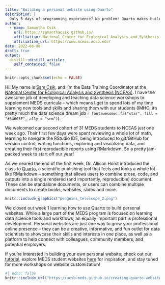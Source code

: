 ```yaml
---
title: "Building a personal website using Quarto"
description: |
  Only 5 days of programming experience? No problem! Quarto makes building and customizing websites fun and easy for new R (and other programming language) learners.
author: 
  - name: Samantha Csik
    url: https://samanthacsik.github.io/
    affiliation: National Center for Ecological Analysis and Synthesis
    affiliation_url: https://www.nceas.ucsb.edu/
date: 2022-08-08
draft: true
output:
  distill::distill_article:
    self_contained: false
---
```



```r
knitr::opts_chunk$set(echo = FALSE)
```

Hi! My name is [Sam Csik](https://samanthacsik.github.io/), and I'm the Data Training Coordinator at the [National Center for Ecological Analysis and Synthesis (NCEAS)](https://www.nceas.ucsb.edu/). I have the awesome job of developing and teaching data science workshops to supplement MEDS curricula -- which means I get to spend lots of my time learning new tools and skills and sharing them with our students (IMHO, it's pretty much the data science dream job `r fontawesome::fa("star", fill = "#64605F", a11y = "sem")`).

We welcomed our second cohort of 31 MEDS students to NCEAS just one week ago. Their first few days were spent reviewing a whole lot of math, learning to navigate the RStudio IDE, being introduced to git/GitHub for version control, writing functions, exploring and visualizing data, and creating their first reproducible reports using RMarkdown. So a pretty jam-packed week to start off our year!

As we neared the end of the first week, Dr. Allison Horst introduced the class to [Quarto](www.quarto.org), a scientific publishing tool that feels and looks a whole lot like RMarkdown -- something that allows users to combine prose, code, and outputs into a single rendered (and importantly, reproducible) document. These can be standalone documents, or users can combine multiple documents to create books, websites, slides and more.

```r
knitr::include_graphics("penguins_telescope_2.png")
```

We closed out week 1 learning how to use Quarto to build personal websites. While a large part of the MEDS program is focused on learning data science tools and workflows, an equally important part is professional development. Personal websites are just one way to grow your professional online presence -- they can be a creative, informative, and fun outlet for data scientists to showcase their skills and interests in one place, as well as a platform to help connect with colleagues, community members, and potential employers.

If you're interested in building your own personal website, check out our [tutorial](https://ucsb-meds.github.io/creating-quarto-websites/), explore MEDS student websites [here](https://ucsb-meds.github.io/student_websites.html) for inspiration, and stay tuned for more workshops on website customization!

```r
#| echo: false
knitr::include_url("https://ucsb-meds.github.io/creating-quarto-websites/")
```






